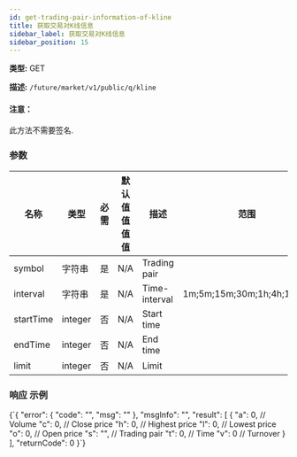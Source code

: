 ```yaml
---
id: get-trading-pair-information-of-kline
title: 获取交易对K线信息
sidebar_label: 获取交易对K线信息
sidebar_position: 15
---
```


**类型:** GET

**描述:** `/future/market/v1/public/q/kline`

#### 注意：

此方法不需要签名.

### 参数

| 名称 | 类型 | 必需 | 默认值值值值 | 描述 | 范围 |
| --- | --- | --- | --- | --- | --- |
| symbol | 字符串 | 是 | N/A | Trading pair |  |
| interval | 字符串 | 是 | N/A | Time-interval | 1m;5m;15m;30m;1h;4h;1d;1w |
| startTime | integer | 否 | N/A | Start time |  |
| endTime | integer | 否 | N/A | End time |  |
| limit | integer | 否 | N/A | Limit |  |

### 响应 示例


<CodeBlock language="json" title="响应">
  {`{
  "error": {
    "code": "",
    "msg": ""
  },
  "msgInfo": "",
  "result": [
    {
      "a": 0,  // Volume
      "c": 0,  // Close price
      "h": 0,  // Highest price
      "l": 0,  // Lowest price
      "o": 0,  // Open price
      "s": "", // Trading pair
      "t": 0,  // Time
      "v": 0   // Turnover
    }
  ],
  "returnCode": 0
}`}
</CodeBlock>
